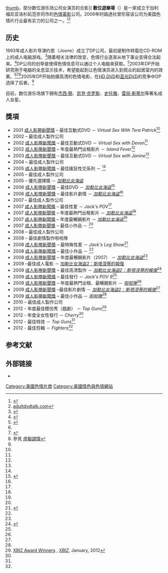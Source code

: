 {{Infobox_Company
| name             = 數位遊樂場<br/>Digital Playground
| logo             =
| type             = 私有公司
| fate             = 
| predecessor      = 
| successor        = 
| foundation       = 1993年
| founder          = {{tsl|en|Joone (director)|约恩}}
| defunct          = 
| location         =  {{USA}} [[加利福尼亚|加利福尼亚]][[洛杉矶|洛杉矶]]
| area_served      = 
| key_people       = {{tsl|en|Samantha Lewis|薩曼沙·路易斯}}（副總裁）
| industry         = [[色情|色情]]
| products         = [[色情片|色情片]]
| owner            = {{tsl|en|Joone (director)|约恩}}
| num_employees    = 
| parent           = 
| divisions        = 
| subsid           = 
| homepage         = {{URL|https://www.digitalplayground.com}}
| footnotes        = 
| intl             = 
}}
[[image:Digital_Playground_Girls_2010.jpg|thumb]]，部分数位游乐场公司女演员的合影]]
'''數位遊樂場'''（{{lang-en|'''Digital Playground Inc.'''}}）是一家成立于加利福尼亚洛杉矶范奈司市的[[色情電影|色情電影]]公司。2006年时路透社曾形容该公司为美国色情片行业最有实力的公司之一。<ref name=tvnz>{{cite web|url=http://tvnz.co.nz/view/page/411423/646884 |title=Porn stars strut their stuff at awards |publisher=[[TVNZ|TVNZ]] |accessdate=2009-03-11 |deadurl=yes |archiveurl=https://web.archive.org/web/20090328140414/http://tvnz.co.nz/view/page/411423/646884 |archivedate=2009-03-28 }}</ref><ref>[http://forum.adultdvdtalk.com/forum/topic.dlt/topic_id=13640/forum_id=10/cat_id=1/13640.htm adultdvdtalk.com]{{Dead link|date=2018年6月 |bot=InternetArchiveBot |fix-attempted=no }}</ref>

==历史==
1993年成人影片导演约恩（Joone）成立了DP公司，最初是制作转载在CD-ROM上的成人电脑游戏。<ref name=Fantasy>{{cite web |url=http://www.nytimes.com/2003/08/17/movies/17KENN.html?ei=5007&en=42e4fb19dab28bd1&ex=1376452800&partner=USERLAND&pagewanted=print&position= |title=The Fantasy of Interactive Porn Becomes a Reality |accessdate=2009-04-11 |author=Dana Kennedy |date=2003-08-17 |work= |publisher=[[纽约时报|纽约时报]] |archive-date=2013-07-09 |archive-url=https://www.webcitation.org/6Hyu1xyvR?url=http://www.nytimes.com/2003/08/17/movies/17KENN.html?ei=5007 |dead-url=no }}</ref>随着相关法律的改变，色情行业逐渐从地下事业变得合法起来。<ref>{{cite book|title=The Industrial Vagina: The Political Economy of the Global Sex Trade|publisher=[[Taylor_&_Francis|Taylor & Francis]]|author=Jeffreys, Sheila|year=2008|url=http://books.google.co.uk/books?id=-9U7Eqp8NigC|isbn=0415412331|pages=73|access-date=2010-11-01|archive-date=2014-10-27|archive-url=https://web.archive.org/web/20141027223324/http://books.google.co.uk/books?id=-9U7Eqp8NigC|dead-url=no}}</ref>DP公司的创举是使得色情信息可以通过个人电脑来获取。<ref name=Fox>{{cite web |url=http://www.foxnews.com/story/0,2933,182370,00.html |title=Porn Production Company Picks Blu-Ray |accessdate=2009-04-11 |author= |date=2006-01-20 |work= |publisher=福克斯新闻 |archive-url=https://www.webcitation.org/6Hyu13Nfp?url=http://www.foxnews.com/story/2006/01/20/porn-production-company-picks-blu-ray/ |archive-date=2013-07-09 |dead-url=yes }}</ref>2003年DP开始研究用于电脑的全息显示技术，希望能起到让色情演员进入到观众的起居室内的效果。<ref name=Fantasy/><ref>{{cite web |url=http://www.nytimes.com/2007/01/22/business/media/22porn.html?pagewanted=1&_r=4&ref=technology |title=In Raw World of Sex Movies, High Definition Could Be a View Too Real |accessdate=2009-04-11 |author=Matt Richtel |date=2007-01-22 |work= |publisher=[[New_York_Times|New York Times]] |archive-date=2013-07-09 |archive-url=https://www.webcitation.org/6Hyu2jKWs?url=http://www.nytimes.com/2007/01/22/business/media/22porn.html?pagewanted=1 |dead-url=no }}</ref><ref>參見 [[虛擬調情|虛擬調情]]</ref>2005年DP开始拍摄高清的色情电影，在[[HD_DVD|HD DVD]]和[[Blu-ray|蓝光DVD]]的竞争中DP选择了后者。<ref name=Fox/>

目前，数位游乐场旗下拥有[[杰西·簡|杰西·簡]]、[[凯登·克罗斯|凯登·克罗斯]]、[[史托雅|史托雅]]、[[雷丽·斯蒂尔|雷丽·斯蒂尔]]等著名成人女星。

==獎項==
*2001 [[成人影帶新聞獎|成人影帶新聞獎]] – 最佳互動式DVD － ''Virtual Sex With Tera Patrick''<ref name=AVN/>
*2002 {{tsl|en|Nightmoves Entertainment Award|夜遊成人娛樂獎}} – 最佳成人製作公司
*2002 [[成人影帶新聞獎|成人影帶新聞獎]] – 最佳互動式DVD － ''Virtual Sex with Devon''<ref name=AVN/>
*2002 [[成人影帶新聞獎|成人影帶新聞獎]] – 年度最熱門出租影片 － ''Island Fever''<ref name=AVN/>
*2003 [[成人影帶新聞獎|成人影帶新聞獎]] – 最佳互動式DVD － ''Virtual Sex with Janine''<ref name=AVN/>
*2004 {{tsl|en|Nightmoves Entertainment Award|夜遊成人娛樂獎}} – 最佳成人製作公司
*2005 [[成人影帶新聞獎|成人影帶新聞獎]] – 最佳瘋狂性交系列 － ''{{tsl|en|Jack's Playground|Jack's Playground}}''<ref name=AVN/>
*2005 {{tsl|en|Nightmoves Entertainment Award|夜遊成人娛樂獎}} – 最佳成人製作公司
*2005 {{tsl|en|Nightmoves Entertainment Award|夜遊成人娛樂獎}} – 優先選擇獎 － ''[[加勒比女海盜|加勒比女海盜]]''
*2006 [[成人影帶新聞獎|成人影帶新聞獎]] – 最佳DVD － ''[[加勒比女海盜|加勒比女海盜]]''<ref name=AVN>{{cite web|url=http://www.avnawards.com/index.php?content=pastwinners |title=AVN AWARDS PAST WINNERS |publisher=[[AVN_(magazine)|AVN]] |accessdate=2009-03-13 |deadurl=yes |archiveurl=https://web.archive.org/web/20071020212409/http://www.avnawards.com/index.php?content=pastwinners |archivedate=2007-10-20 }}</ref>
*2006 [[成人影帶新聞獎|成人影帶新聞獎]] – 最佳影片劇情 － ''[[加勒比女海盜|加勒比女海盜]]''<ref name=AVN/>
*2007 {{tsl|en|Nightmoves Entertainment Award|夜遊成人娛樂獎}} – 最佳成人製作公司
*2007 [[成人影帶新聞獎|成人影帶新聞獎]] – 最佳{{tsl|en|Point of view pornography|第一人称色情|POV}}性愛 － ''Jack's POV''<ref name=AVN/>
*2007 [[成人影帶新聞獎|成人影帶新聞獎]] – 年度最熱門出租影片 － ''[[加勒比女海盜|加勒比女海盜]]''<ref name=AVN/>
*2007 [[成人影帶新聞獎|成人影帶新聞獎]] – 年度最暢銷影片 － ''[[加勒比女海盜|加勒比女海盜]]''<ref name=AVN/>
*2007 [[成人影帶新聞獎|成人影帶新聞獎]] – 最佳小作品 － ''{{tsl|en|Jack's Playground|Jack's Playground}}''<ref name=AVN/>
*2008 {{tsl|en|Nightmoves Entertainment Award|夜遊成人娛樂獎}} – 最佳成人製作公司
*2008 {{tsl|en|Nightmoves Entertainment Award|夜遊成人娛樂獎}} – 最佳劇情製作啦啦隊
*2008 [[成人影帶新聞獎|成人影帶新聞獎]] – 最特殊性愛 － ''Jack's Leg Show''<ref name=AVN08>{{cite web |url=http://business.avn.com/articles/2759.html |title=2008 AVN AWARDS WINNERS ANNOUNCED |publisher=[[AVN_(magazine)|AVN]] |accessdate=2009-03-12 |archive-date=2010-03-30 |archive-url=https://web.archive.org/web/20100330024826/http://business.avn.com/articles/2759.html |dead-url=no }}</ref>
*2008 [[成人影帶新聞獎|成人影帶新聞獎]] – 最佳小作品 － ''{{tsl|en|Babysitters (film)|兼職保姆}}''<ref name=AVN08/>
*2008 [[成人影帶新聞獎|成人影帶新聞獎]] – 年度最暢銷影片（2007） － ''[[加勒比女海盜|加勒比女海盜]]''<ref name=AVN08/>
*2009 {{tsl|en|Nightmoves Entertainment Award|夜遊成人娛樂獎}} –最佳成人電影 － [[加勒比女海盜2：斯塔涅蒂的報復|加勒比女海盜2：斯塔涅蒂的報復]]
*2009 [[成人影帶新聞獎|成人影帶新聞獎]] – 最佳高清製作 － ''[[加勒比女海盜2：斯塔涅蒂的報復|加勒比女海盜2：斯塔涅蒂的報復]]''<ref name=AVN09>{{cite web|url=http://www.avnawards.com/index.php?content=winners09 |title=THE 2009 AVN AWARDS WINNERS |publisher=[[AVN_(magazine)|AVN]] |accessdate=2009-03-07 |deadurl=yes |archiveurl=https://web.archive.org/web/20090305071639/http://www.avnawards.com/index.php?content=winners09 |archivedate=2009-03-05 }}</ref>
*2009 [[成人影帶新聞獎|成人影帶新聞獎]] – 最佳{{tsl|en|Point of view pornography|第一人称色情|POV}}發行 － ''Jack's POV 9''<ref name=AVN09/>
*2009 [[成人影帶新聞獎|成人影帶新聞獎]] – 年度最熱門出租、最暢銷影片 － ''[[啦啦隊|啦啦隊]]''<ref name=AVN09/>
*2009 [[成人影帶新聞獎|成人影帶新聞獎]] –最佳影片劇情 － ''[[加勒比女海盜2：斯塔涅蒂的報復|加勒比女海盜2：斯塔涅蒂的報復]]''<ref name=AVN09/>
*2009 [[成人影帶新聞獎|成人影帶新聞獎]] – 最佳小作品 － ''[[啦啦隊|啦啦隊]]''<ref name=AVN09/>
*2010 {{tsl|en|Nightmoves Entertainment Award|夜遊成人娛樂獎}} – 最佳成人製作公司
*2012 {{tsl|en|XBIZ Award|成人產業獎}} - 年度最佳模仿秀（戲劇） － ''Top Guns''<ref name=xbizwinners2012>[http://www.xbizawards.com/winners.php XBIZ Award Winners] {{WebCite|url=https://www.webcitation.org/69oh8LwFw?url=http://xbizawards.xbiz.com/winners.php |date=20120810160453 |dateformat=iso }}, ''[[XBIZ|XBIZ]]'', January, 2012</ref>
*2012 {{tsl|en|XBIZ Award|成人產業獎}} - 年度全女性發行 － ''Cherry''<ref name=xbizwinners2012 />
*2012 {{tsl|en|XBIZ Award|成人產業獎}} - 最佳特效 － ''Top Guns''<ref name=xbizwinners2012 />
*2012 {{tsl|en|XBIZ Award|成人產業獎}} - 最佳剪輯 － ''Fighters''<ref name=xbizwinners2012 />

==参考文献==
{{reflist|1}}

== 外部链接 ==
*{{imdb company|id=0036370|company=Digital Playground}}

{{American pornographic film studios}}

[[Category:美國色情片商|Category:美國色情片商]]
[[Category:美國情色與色情網站|Category:美國情色與色情網站]]